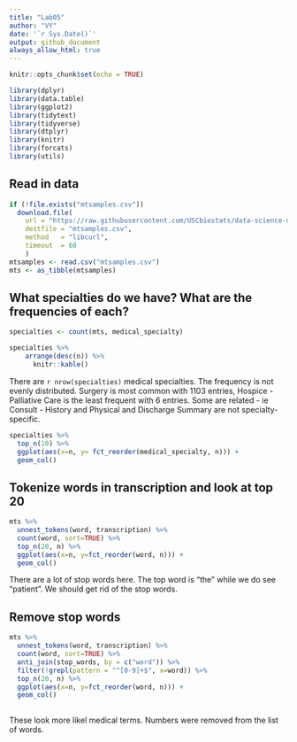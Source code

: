 ```yaml
---
title: "Lab05"
author: "VY"
date: '`r Sys.Date()`'
output: github_document
always_allow_html: true 
---
```


```r
knitr::opts_chunk$set(echo = TRUE)
```

```r
library(dplyr)
library(data.table)
library(ggplot2)
library(tidytext)
library(tidyverse)
library(dtplyr)
library(knitr)
library(forcats)
library(utils)
```
## Read in data
```r
if (!file.exists("mtsamples.csv"))
  download.file(
    url = "https://raw.githubusercontent.com/USCbiostats/data-science-data/master/00_mtsamples/mtsamples.csv",
    destfile = "mtsamples.csv",
    method   = "libcurl",
    timeout  = 60
    )
mtsamples <- read.csv("mtsamples.csv")
mts <- as_tibble(mtsamples)
```
## What specialties do we have? What are the frequencies of each?
```r
specialties <- count(mts, medical_specialty)

specialties %>%
    arrange(desc(n)) %>% 
      knitr::kable()
```
There are `r nrow(specialties)` medical specialties. The frequency is not evenly distributed. Surgery is most common with 1103 entries, Hospice - Palliative Care is the least frequent with 6 entries. Some are related - ie Consult - History and Physical and Discharge Summary are not specialty-specific. 
```r
specialties %>% 
  top_n(10) %>%
  ggplot(aes(x=n, y= fct_reorder(medical_specialty, n))) +
  geom_col()
```
## Tokenize words in transcription and look at top 20
```r
mts %>%
  unnest_tokens(word, transcription) %>%
  count(word, sort=TRUE) %>%
  top_n(20, n) %>%
  ggplot(aes(x=n, y=fct_reorder(word, n))) +
  geom_col()
```
There are a lot of stop words here. The top word is "the" while we do see "patient". We should get rid of the stop words.

## Remove stop words
```r
mts %>%
  unnest_tokens(word, transcription) %>%
  count(word, sort=TRUE) %>%
  anti_join(stop_words, by = c("word")) %>%
  filter(!grepl(pattern = "^[0-9]+$", x=word)) %>%
  top_n(20, n) %>%
  ggplot(aes(x=n, y=fct_reorder(word, n))) +
  geom_col()
  
```
These look more likel medical terms. Numbers were removed from the list of words.
